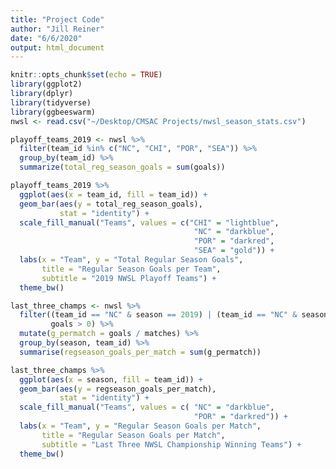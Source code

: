 ```yaml
---
title: "Project Code"
author: "Jill Reiner"
date: "6/6/2020"
output: html_document
---
```


```r
knitr::opts_chunk$set(echo = TRUE)
library(ggplot2)
library(dplyr)
library(tidyverse)
library(ggbeeswarm)
nwsl <- read.csv("~/Desktop/CMSAC Projects/nwsl_season_stats.csv")
```

```r
playoff_teams_2019 <- nwsl %>%
  filter(team_id %in% c("NC", "CHI", "POR", "SEA")) %>%
  group_by(team_id) %>%
  summarize(total_reg_season_goals = sum(goals))
```

```r
playoff_teams_2019 %>%
  ggplot(aes(x = team_id, fill = team_id)) +
  geom_bar(aes(y = total_reg_season_goals),
           stat = "identity") +
  scale_fill_manual("Teams", values = c("CHI" = "lightblue", 
                                         "NC" = "darkblue", 
                                         "POR" = "darkred",
                                         "SEA" = "gold")) + 
  labs(x = "Team", y = "Total Regular Season Goals",
       title = "Regular Season Goals per Team",
       subtitle = "2019 NWSL Playoff Teams") +
  theme_bw()
```

```r
last_three_champs <- nwsl %>%
  filter((team_id == "NC" & season == 2019) | (team_id == "NC" & season == 2018) | (team_id == "POR" & season == 2017),
         goals > 0) %>%
  mutate(g_permatch = goals / matches) %>%
  group_by(season, team_id) %>%
  summarise(regseason_goals_per_match = sum(g_permatch))
```

```r
last_three_champs %>%
  ggplot(aes(x = season, fill = team_id)) +
  geom_bar(aes(y = regseason_goals_per_match),
           stat = "identity") +
  scale_fill_manual("Teams", values = c( "NC" = "darkblue", 
                                         "POR" = "darkred")) + 
  labs(x = "Team", y = "Regular Season Goals per Match",
       title = "Regular Season Goals per Match",
       subtitle = "Last Three NWSL Championship Winning Teams") +
  theme_bw()
```